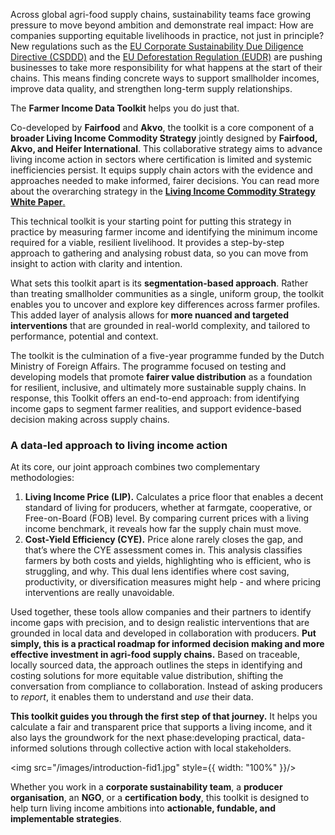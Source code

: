 Across global agri-food supply chains, sustainability teams face growing pressure to move beyond ambition and demonstrate real impact: How are companies supporting equitable livelihoods in practice, not just in principle? New regulations such as the [EU Corporate Sustainability Due Diligence Directive (CSDDD)](https://commission.europa.eu/business-economy-euro/doing-business-eu/sustainability-due-diligence-responsible-business/corporate-sustainability-due-diligence_en) and the [EU Deforestation Regulation (EUDR)](https://environment.ec.europa.eu/topics/forests/deforestation/regulation-deforestation-free-products_en) are pushing businesses to take more responsibility for what happens at the start of their chains. This means finding concrete ways to support smallholder incomes, improve data quality, and strengthen long-term supply relationships.

The **Farmer Income Data Toolkit** helps you do just that. 

Co-developed by **Fairfood** and **Akvo**, the toolkit is a core component of a **broader Living Income Commodity Strategy** jointly designed by **Fairfood, Akvo, and Heifer International**. This collaborative strategy aims to advance living income action in sectors where certification is limited and systemic inefficiencies persist. It equips supply chain actors with the evidence and approaches needed to make informed, fairer decisions. You can read more about the overarching strategy in the [**Living Income Commodity Strategy White Paper**.](https://fairfood.org/en/resources/heifer-and-fairfood-release-commodity-living-income-strategy-white-paper/)

This technical toolkit is your starting point for putting this strategy in practice by measuring farmer income and identifying the minimum income required for a viable, resilient livelihood. It provides a step-by-step approach to gathering and analysing robust data, so you can move from insight to action with clarity and intention.

What sets this toolkit apart is its **segmentation-based approach**. Rather than treating smallholder communities as a single, uniform group, the toolkit enables you to uncover and explore key differences across farmer profiles. This added layer of analysis allows for **more nuanced and targeted interventions** that are grounded in real-world complexity, and tailored to performance, potential and context.  

The toolkit is the culmination of a five-year programme funded by the Dutch Ministry of Foreign Affairs. The programme focused on testing and developing models that promote **fairer value distribution** as a foundation for resilient, inclusive, and ultimately more sustainable supply chains. In response, this Toolkit offers an end-to-end approach: from identifying income gaps to segment farmer realities, and support evidence-based decision making across supply chains.

### **A data-led approach to living income action**

At its core, our joint approach combines two complementary methodologies:

1. **Living Income Price (LIP).** Calculates a price floor that enables a decent standard of living for producers, whether at farmgate, cooperative, or Free-on-Board (FOB) level. By comparing current prices with a living income benchmark, it reveals how far the supply chain must move.  
2. **Cost-Yield Efficiency (CYE).** Price alone rarely closes the gap, and that’s where the CYE assessment comes in. This analysis classifies farmers by both costs and yields, highlighting who is efficient, who is struggling, and why. This dual lens identifies where cost saving, productivity, or diversification measures might help \- and where pricing interventions are really unavoidable.

Used together, these tools allow companies and their partners to identify income gaps with precision, and to design realistic interventions that are grounded in local data and developed in collaboration with producers. **Put simply, this is a practical roadmap for informed decision making and more effective investment in agri-food supply chains.**  Based on traceable, locally sourced data, the approach outlines the steps in identifying and costing solutions for more equitable value distribution, shifting the conversation from compliance to collaboration. Instead of asking producers to *report*, it enables them to understand and *use* their data. 

**This toolkit guides you through the first step** **of that journey.** It helps you calculate a fair and transparent price that supports a living income, and it also lays the groundwork for the next phase:developing practical, data-informed solutions through collective action with local stakeholders.

<img src="/images/introduction-fid1.jpg" style={{ width: "100%" }}/>

Whether you work in a **corporate sustainability team**, a **producer organisation**, an **NGO**, or a **certification body**, this toolkit is designed to help turn living income ambitions into **actionable, fundable, and implementable strategies**.